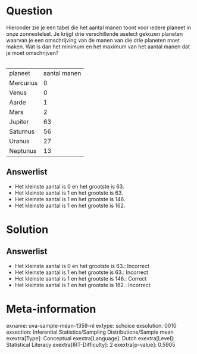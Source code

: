 Question
========

Hieronder zie je een tabel die het aantal manen toont voor iedere
planeet in onze zonnestelsel. Je krijgt drie verschillende aselect
gekozen planeten waarvan je een omschrijving van de manen van die drie
planeten moet maken. Wat is dan het minimum en het maximum van het
aantal manen dat je moet omschrijven?\
\

  ----------- --------------
  planeet     aantal manen
  Mercurius   0
  Venus       0
  Aarde       1
  Mars        2
  Jupiter     63
  Saturnus    56
  Uranus      27
  Neptunus    13
  ----------- --------------

Answerlist
----------

* Het kleinste aantal is 0 en het grootste is 63.
* Het kleinste aantal is 1 en het grootste is 63.
* Het kleinste aantal is 1 en het grootste is 146.
* Het kleinste aantal is 1 en het grootste is 162.

Solution
========

Answerlist
----------

* Het kleinste aantal is 0 en het grootste is 63.: Incorrect
* Het kleinste aantal is 1 en het grootste is 63.: Incorrect
* Het kleinste aantal is 1 en het grootste is 146.: Correct
* Het kleinste aantal is 1 en het grootste is 162.: Incorrect

Meta-information
================
exname: uva-sample-mean-1359-nl
extype: schoice
exsolution: 0010
exsection: Inferential Statistics/Sampling Distributions/Sample mean
exextra[Type]: Conceptual
exextra[Language]: Dutch
exextra[Level]: Statistical Literacy
exextra[IRT-Difficulty]: 2
exextra[p-value]: 0.5905
